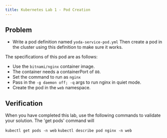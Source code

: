 ```yaml
---
title: Kubernetes Lab 1 - Pod Creation
---
```


## Problem

- Write a pod definition named `yoda-service-pod.yml` Then create a pod in the cluster using this definition to make sure it works.

The specifications of this pod are as follows:

 - Use the `bitnami/nginx` container image.
 - The container needs a containerPort of `80`.
 - Set the command to run as `nginx`
 - Pass in the `-g daemon off; -q` args to run nginx in quiet mode.
 - Create the pod in the `web` namespace.


## Verification

When you have completed this lab, use the following commands to validate your solution. The 'get pods' command will 

`kubectl get pods -n web`
`kubectl describe pod nginx -n web`
